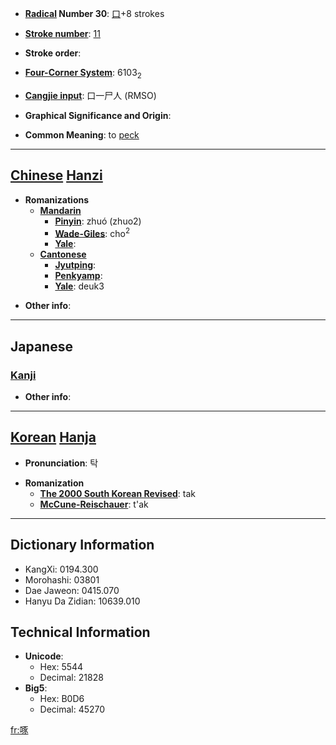 * '''[[Wiktionary:Chinese radical index| Radical]] Number 30''': [[Wiktionary:Chinese radical index 口|口]]+8 strokes

* '''[[Wiktionary:Chinese total strokes index|Stroke number]]''': [[Wiktionary:Chinese total strokes index 11|11]]

* '''Stroke order''': 

* '''[[Wiktionary:Chinese four corner index|Four-Corner System]]''': 6103<sub>2</sub>

* '''[[Wiktionary:Chinese Cangjie index|Cangjie input]]''': 口一尸人 (RMSO)

* '''Graphical Significance and Origin''': 

* '''Common Meaning''': to [[peck]]

----

== [[Chinese]] [[Hanzi]] ==

* '''Romanizations'''
** '''[[Mandarin]]'''
*** '''[[Pinyin]]''': zhuó (zhuo2)
*** '''[[Wade-Giles]]''': cho<sup>2</sup>
*** '''[[Yale]]''': 
** '''[[Cantonese]]'''
*** '''[[Jyutping]]''':
*** '''[[Penkyamp]]''': 
*** '''[[Yale]]''': deuk3

* '''Other info''': 

----

==Japanese==
===[[Kanji]]===
{{kanji|on readings=[[たく]] (taku)
|kun readings=[[ついばむ]] (tsuibamu)
}}

* '''Other info''':  

----

== [[Korean]] [[Hanja]] ==

* '''Pronunciation''': 탁

* '''Romanization'''
** '''[[The 2000 South Korean Revised Romanization|The 2000 South Korean Revised]]''': tak
** '''[[McCune-Reischauer]]''': t'ak

----

== Dictionary Information ==

* KangXi: 0194.300
* Morohashi: 03801
* Dae Jaweon: 0415.070
* Hanyu Da Zidian: 10639.010

== Technical Information ==

* '''Unicode''':
** Hex: 5544
** Decimal: 21828
* '''Big5''':
** Hex: B0D6
** Decimal: 45270

[[fr:啄]]